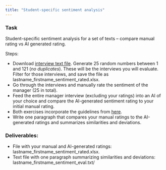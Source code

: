```yaml
---
title: "Student-specific sentiment analysis"
---
```


### Task

Student-specific sentiment analysis for a set of texts -- compare manual rating vs AI generated rating.

Steps:

* Download [interview text file](/data/interviews/interview-texts-only.xlsx). Generate 25 random numbers between 1 and 121 (_no duplicates_). These will be the interviews you will evaluate. Filter for those interviews, and save the file as lastname_firstname_sentiment_rated.xlsx.
* Go through the interviews and manually rate the sentiment of the manager (25 in total).
* Feed the entire manager interview (excluding your ratings) into an AI of your choice and compare the AI-generated sentiment rating to your initial manual rating.
* Both exercises incorporate the guidelines from [here](/week05/assets/sentiment-guidelines.html).
* Write one paragraph that compares your manual ratings to the AI-generated ratings and summarizes similarities and deviations.

### Deliverables:

* File with your manual and AI-generated ratings: lastname_firstname_sentiment_rated.xlsx.
* Text file with one paragraph summarizing similarities and deviations: lastname_firstname_sentiment_eval.txt/